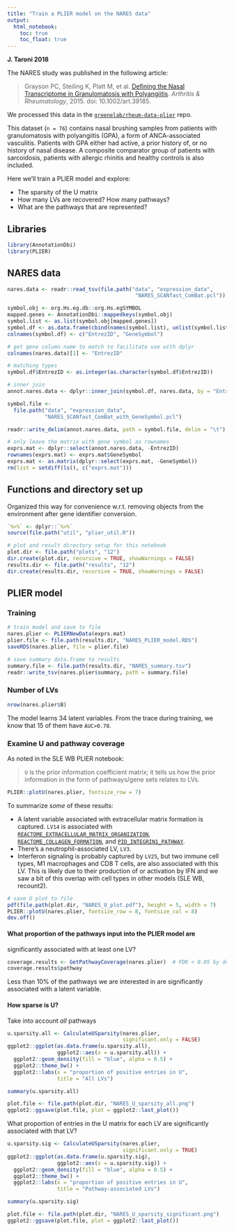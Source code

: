 ```yaml
---
title: "Train a PLIER model on the NARES data"
output:   
  html_notebook: 
    toc: true
    toc_float: true
---
```


**J. Taroni 2018**

The NARES study was published in the following article:

> Grayson PC, Steiling K, Platt M, et al. [Defining the Nasal Transcriptome in Granulomatosis with Polyangiitis](https://dx.doi.org/10.100art.39185). _Arthritis & Rheumatology_, 2015. doi: 10.1002/art.39185.

We processed this data in the [`greenelab/rheum-data-plier`](https://github.com/greenelab/rheum-plier-data) 
repo.

This dataset (`n = 76`) contains nasal brushing samples from patients with 
granulomatosis with polyangiitis (GPA), a form of ANCA-associated vasculitis. 
Patients with GPA either had active, a prior history of, or no history of 
nasal disease.
A composite comparator group of patients with sarcoidosis, patients with
allergic rhinitis and healthy controls is also included.

Here we'll train a PLIER model and explore:

  * The sparsity of the U matrix
  * How many LVs are recovered? How many pathways?
  * What are the pathways that are represented?

## Libraries

```r
library(AnnotationDbi)
library(PLIER)
```

## NARES data

```r
nares.data <- readr::read_tsv(file.path("data", "expression_data", 
                                         "NARES_SCANfast_ComBat.pcl"))

symbol.obj <- org.Hs.eg.db::org.Hs.egSYMBOL
mapped.genes <- AnnotationDbi::mappedkeys(symbol.obj)
symbol.list <- as.list(symbol.obj[mapped.genes])
symbol.df <- as.data.frame(cbind(names(symbol.list), unlist(symbol.list)))
colnames(symbol.df) <- c("EntrezID", "GeneSymbol")

# get gene column name to match to facilitate use with dplyr
colnames(nares.data)[1] <- "EntrezID"

# matching types
symbol.df$EntrezID <- as.integer(as.character(symbol.df$EntrezID))

# inner join
annot.nares.data <- dplyr::inner_join(symbol.df, nares.data, by = "EntrezID")

symbol.file <- 
  file.path("data", "expression_data", 
            "NARES_SCANfast_ComBat_with_GeneSymbol.pcl")

readr::write_delim(annot.nares.data, path = symbol.file, delim = "\t")

# only leave the matrix with gene symbol as rownames
exprs.mat <- dplyr::select(annot.nares.data, -EntrezID)
rownames(exprs.mat) <- exprs.mat$GeneSymbol
exprs.mat <- as.matrix(dplyr::select(exprs.mat, -GeneSymbol))
rm(list = setdiff(ls(), c("exprs.mat")))
```

## Functions and directory set up

Organized this way for convenience w.r.t. removing objects from the environment
after gene identifier conversion.

```r
`%>%` <- dplyr::`%>%`
source(file.path("util", "plier_util.R"))
```

```r
# plot and result directory setup for this notebook
plot.dir <- file.path("plots", "12")
dir.create(plot.dir, recursive = TRUE, showWarnings = FALSE)
results.dir <- file.path("results", "12")
dir.create(results.dir, recursive = TRUE, showWarnings = FALSE)
```

## PLIER model

### Training

```r
# train model and save to file
nares.plier <- PLIERNewData(exprs.mat)
plier.file <- file.path(results.dir, "NARES_PLIER_model.RDS")
saveRDS(nares.plier, file = plier.file)

# save summary data.frame to results
summary.file <- file.path(results.dir, "NARES_summary.tsv")
readr::write_tsv(nares.plier$summary, path = summary.file)
```

### Number of LVs

```r
nrow(nares.plier$B)
```

The model learns 34 latent variables. 
From the trace during training, we know that 15 of them have `AUC>0.70`.

### Examine U and pathway coverage

As noted in the SLE WB PLIER notebook:

> `U` is the prior information coefficient matrix; it tells us how 
the prior information in the form of pathways/gene sets relates to LVs.

```r
PLIER::plotU(nares.plier, fontsize_row = 7)
```

To summarize *some* of these results:

* A latent variable associated with extracellular matrix formation is captured. 
`LV14` is associated with 
[`REACTOME_EXTRACELLULAR_MATRIX_ORGANIZATION`](http://software.broadinstitute.org/gsea/msigdb/cards/REACTOME_EXTRACELLULAR_MATRIX_ORGANIZATION.html), 
[`REACTOME_COLLAGEN_FORMATION`](http://software.broadinstitute.org/gsea/msigdb/cards/REACTOME_COLLAGEN_FORMATION.html),
and [`PID_INTEGRIN1_PATHWAY`](http://software.broadinstitute.org/gsea/msigdb/cards/PID_INTEGRIN1_PATHWAY.html).
* There's a neutrophil-associated LV, `LV3`.
* Interferon signaling is probably captured by `LV25`, but two immune cell 
types, M1 macrophages and CD8 T cells, are also associated with this LV.
This is likely due to their production of or activation by IFN and we saw a bit
of this overlap with cell types in other models (SLE WB, recount2).

```r
# save U plot to file
pdf(file.path(plot.dir, "NARES_U_plot.pdf"), height = 5, width = 7)
PLIER::plotU(nares.plier, fontsize_row = 8, fontsize_col = 8)
dev.off()
```

#### What proportion of the pathways input into the PLIER model are 
significantly associated with at least one LV?

```r
coverage.results <- GetPathwayCoverage(nares.plier)  # FDR < 0.05 by default
coverage.results$pathway
```

Less than 10% of the pathways we are interested in are significantly associated
with a latent variable.

#### How sparse is U?

Take into account _all_ pathways
```r
u.sparsity.all <- CalculateUSparsity(nares.plier,
                                     significant.only = FALSE)
ggplot2::ggplot(as.data.frame(u.sparsity.all),
                ggplot2::aes(x = u.sparsity.all)) +
  ggplot2::geom_density(fill = "blue", alpha = 0.5) +
  ggplot2::theme_bw() +
  ggplot2::labs(x = "proportion of positive entries in U",
                title = "All LVs")
```

```r
summary(u.sparsity.all)
```

```r
plot.file <- file.path(plot.dir, "NARES_U_sparsity_all.png")
ggplot2::ggsave(plot.file, plot = ggplot2::last_plot())
```

What proportion of entries in the U matrix for each LV are significantly
associated with that LV?

```r
u.sparsity.sig <- CalculateUSparsity(nares.plier,
                                     significant.only = TRUE)
ggplot2::ggplot(as.data.frame(u.sparsity.sig),
                ggplot2::aes(x = u.sparsity.sig)) +
  ggplot2::geom_density(fill = "blue", alpha = 0.5) +
  ggplot2::theme_bw() +
  ggplot2::labs(x = "proportion of positive entries in U",
                title = "Pathway-associated LVs")
```

```r
summary(u.sparsity.sig)
```

```r
plot.file <- file.path(plot.dir, "NARES_U_sparsity_significant.png")
ggplot2::ggsave(plot.file, plot = ggplot2::last_plot())
```
